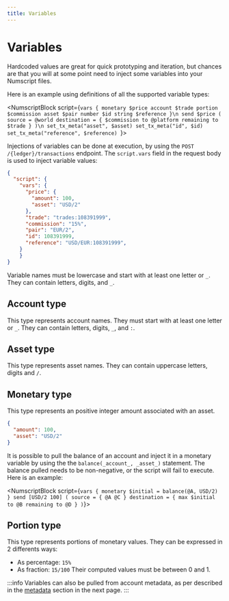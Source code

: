 ```yaml
---
title: Variables
---
```


# Variables
Hardcoded values are great for quick prototyping and iteration, but chances are that you will at some point need to inject some variables into your Numscript files.

Here is an example using definitions of all the supported variable types:

<NumscriptBlock script={`vars {
  monetary $price
  account $trade
  portion $commission
  asset $pair
  number $id
  string $reference
}\n
send $price (
  source = @world
  destination = {
    $commission to @platform
    remaining to $trade
  }
)\n
set_tx_meta("asset", $asset)
set_tx_meta("id", $id)
set_tx_meta("reference", $reference)
`}></NumscriptBlock>

Injections of variables can be done at execution, by using the `POST /{ledger}/transactions` endpoint.
The `script.vars` field in the request body is used to inject variable values:

```json
{
  "script": {
    "vars": {
      "price": {
        "amount": 100,
        "asset": "USD/2"
      },
      "trade": "trades:108391999",
      "commission": "15%",
      "pair": "EUR/2",
      "id": 108391999,
      "reference": "USD/EUR:108391999",
    }
	}
}
```

Variable names must be lowercase and start with at least one letter or `_`.
They can contain letters, digits, and `_`.

## Account type

This type represents account names. They must start with at least one letter or `_`.
They can contain letters, digits, `_`, and `:`.

## Asset type

This type represents asset names. They can contain uppercase letters, digits and `/`.

## Monetary type

This type represents an positive integer amount associated with an asset.
```json
{
  "amount": 100,
  "asset": "USD/2"
}
```

It is possible to pull the balance of an account and inject it in a monetary variable by using the the `balance(_account_, _asset_)` statement.
The balance pulled needs to be non-negative, or the script will fail to execute. Here is an example:

<NumscriptBlock script={`vars {
  monetary $initial = balance(@A, USD/2)
}
send [USD/2 100] (
  source = {
    @A
    @C
  }
  destination = {
    max $initial to @B
    remaining to @D
  }
)`}></NumscriptBlock>

## Portion type

This type represents portions of monetary values.
They can be expressed in 2 differents ways:
* As percentage: `15%`
* As fraction: `15/100`
Their computed values must be between 0 and 1.

:::info
Variables can also be pulled from account metadata, as per described in the [metadata](/ledger/reference/numscript/metadata) section in the next page.
:::
